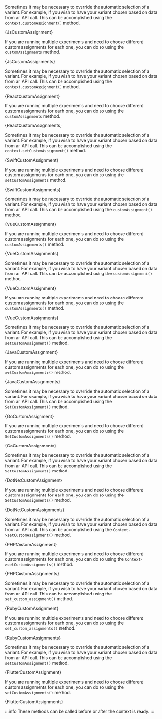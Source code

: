 










<Tabs groupId="language">

<TabItem value="js" label="Javascript">

Sometimes it may be necessary to override the automatic selection of a variant.
For example, if you wish to have your variant chosen based on data from an
API call. This can be accomplished using the `context.customAssignment()`
method.

<CodeBlock language="js">{JsCustomAssignment}</CodeBlock>

If you are running multiple experiments and need to choose different custom
assignments for each one, you can do so using the `customAssignments` method.

<CodeBlock language="js">{JsCustomAssignments}</CodeBlock>

</TabItem>

<TabItem value="react" label="React">

Sometimes it may be necessary to override the automatic selection of a variant.
For example, if you wish to have your variant chosen based on data from an
API call. This can be accomplished using the `context.customAssignment()`
method.

<CodeBlock language="jsx">{ReactCustomAssignment}</CodeBlock>

If you are running multiple experiments and need to choose different custom
assignments for each one, you can do so using the `customAssignments` method.

<CodeBlock language="jsx">{ReactCustomAssignments}</CodeBlock>

</TabItem>

<TabItem value="swift" label="Swift">

Sometimes it may be necessary to override the automatic selection of a variant.
For example, if you wish to have your variant chosen based on data from an
API call. This can be accomplished using the `context.setCustomAssignment()`
method.

<CodeBlock language="swift">{SwiftCustomAssignment}</CodeBlock>

If you are running multiple experiments and need to choose different custom
assignments for each one, you can do so using the `setCustomAssignments` method.

<CodeBlock language="swift">{SwiftCustomAssignments}</CodeBlock>

</TabItem>

<TabItem value="vue" label="Vue2">

Sometimes it may be necessary to override the automatic selection of a variant.
For example, if you wish to have your variant chosen based on data from an
API call. This can be accomplished using the `customAssignment()`
method.

<CodeBlock language="js">{VueCustomAssignment}</CodeBlock>

If you are running multiple experiments and need to choose different custom
assignments for each one, you can do so using the `customAssignments()` method.

<CodeBlock language="js">{VueCustomAssignments}</CodeBlock>

</TabItem>

<TabItem value="vue3" label="Vue3">

Sometimes it may be necessary to override the automatic selection of a variant.
For example, if you wish to have your variant chosen based on data from an
API call. This can be accomplished using the `customAssignment()`
method.

<CodeBlock language="js">{VueCustomAssignment}</CodeBlock>

If you are running multiple experiments and need to choose different custom
assignments for each one, you can do so using the `customAssignments()` method.

<CodeBlock language="js">{VueCustomAssignments}</CodeBlock>

</TabItem>

<TabItem value="java" label="Java">

Sometimes it may be necessary to override the automatic selection of a variant.
For example, if you wish to have your variant chosen based on data from an
API call. This can be accomplished using the `setCustomAssignment()`
method.

<CodeBlock language="java">{JavaCustomAssignment}</CodeBlock>

If you are running multiple experiments and need to choose different custom
assignments for each one, you can do so using the `setCustomAssignments()` method.

<CodeBlock language="java">{JavaCustomAssignments}</CodeBlock>

</TabItem>

<TabItem value="go" label="Go">

Sometimes it may be necessary to override the automatic selection of a variant.
For example, if you wish to have your variant chosen based on data from an
API call. This can be accomplished using the `SetCustomAssignment()`
method.

<CodeBlock language="go">{GoCustomAssignment}</CodeBlock>

If you are running multiple experiments and need to choose different custom
assignments for each one, you can do so using the `SetCustomAssignments()` method.

<CodeBlock language="go">{GoCustomAssignments}</CodeBlock>

</TabItem>

<TabItem value="dotnet" label=".NET">

Sometimes it may be necessary to override the automatic selection of a variant.
For example, if you wish to have your variant chosen based on data from an
API call. This can be accomplished using the `SetCustomAssignment()`
method.

<CodeBlock language="csharp">{DotNetCustomAssignment}</CodeBlock>

If you are running multiple experiments and need to choose different custom
assignments for each one, you can do so using the `SetCustomAssignments()` method.

<CodeBlock language="csharp">{DotNetCustomAssignments}</CodeBlock>

</TabItem>

<TabItem value="php" label="PHP">

Sometimes it may be necessary to override the automatic selection of a variant.
For example, if you wish to have your variant chosen based on data from an
API call. This can be accomplished using the `Context->setCustomAssignment()`
method.

<CodeBlock language="php">{PHPCustomAssignment}</CodeBlock>

If you are running multiple experiments and need to choose different custom
assignments for each one, you can do so using the
`Context->setCustomAssignments()` method.

<CodeBlock language="php">{PHPCustomAssignments}</CodeBlock>

</TabItem>

<TabItem value="ruby" label="Ruby">

Sometimes it may be necessary to override the automatic selection of a
variant. For example, if you wish to have your variant chosen based on data
from an API call. This can be accomplished using the `set_custom_assignment()`
method.

<CodeBlock language="ruby">{RubyCustomAssignment}</CodeBlock>

If you are running multiple experiments and need to choose different custom
assignments for each one, you can do so using the `set_custom_assignments()`
method.

<CodeBlock language="ruby">{RubyCustomAssignments}</CodeBlock>

</TabItem>

<TabItem value="flutter" label="Flutter">

Sometimes it may be necessary to override the automatic selection of a
variant. For example, if you wish to have your variant chosen based on data
from an API call. This can be accomplished using the `setCustomAssignment()`
method.

<CodeBlock language="dart">{FlutterCustomAssignment}</CodeBlock>

If you are running multiple experiments and need to choose different custom
assignments for each one, you can do so using the `setCustomAssignments()`
method.

<CodeBlock language="dart">{FlutterCustomAssignments}</CodeBlock>

</TabItem>

</Tabs>

:::info
These methods can be called before or after the context is ready.
:::
